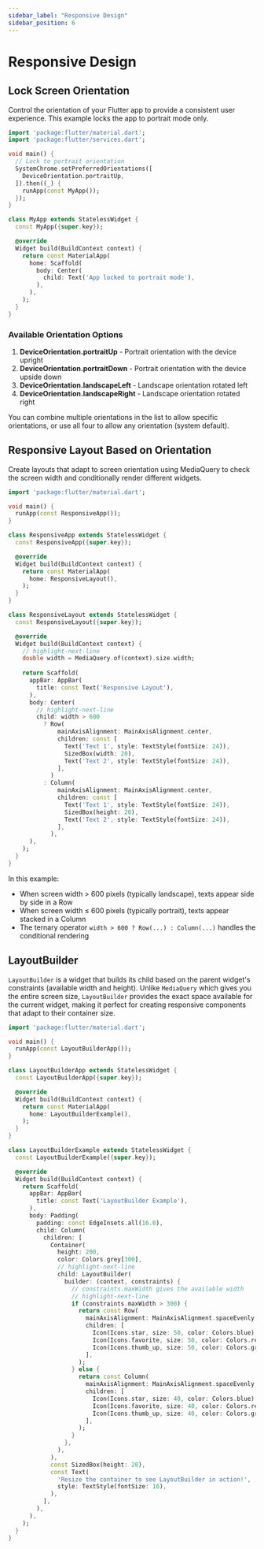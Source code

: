 ```yaml
---
sidebar_label: "Responsive Design"
sidebar_position: 6
---
```


# Responsive Design

## Lock Screen Orientation

Control the orientation of your Flutter app to provide a consistent user experience. This example locks the app to portrait mode only.

```dart title="main.dart"
import 'package:flutter/material.dart';
import 'package:flutter/services.dart';

void main() {
  // Lock to portrait orientation
  SystemChrome.setPreferredOrientations([
    DeviceOrientation.portraitUp,
  ]).then((_) {
    runApp(const MyApp());
  });
}

class MyApp extends StatelessWidget {
  const MyApp({super.key});

  @override
  Widget build(BuildContext context) {
    return const MaterialApp(
      home: Scaffold(
        body: Center(
          child: Text('App locked to portrait mode'),
        ),
      ),
    );
  }
}
```

### Available Orientation Options

1. **DeviceOrientation.portraitUp** - Portrait orientation with the device upright
2. **DeviceOrientation.portraitDown** - Portrait orientation with the device upside down  
3. **DeviceOrientation.landscapeLeft** - Landscape orientation rotated left
4. **DeviceOrientation.landscapeRight** - Landscape orientation rotated right

You can combine multiple orientations in the list to allow specific orientations, or use all four to allow any orientation (system default).

## Responsive Layout Based on Orientation

Create layouts that adapt to screen orientation using MediaQuery to check the screen width and conditionally render different widgets.

```dart title="main.dart"
import 'package:flutter/material.dart';

void main() {
  runApp(const ResponsiveApp());
}

class ResponsiveApp extends StatelessWidget {
  const ResponsiveApp({super.key});

  @override
  Widget build(BuildContext context) {
    return const MaterialApp(
      home: ResponsiveLayout(),
    );
  }
}

class ResponsiveLayout extends StatelessWidget {
  const ResponsiveLayout({super.key});

  @override
  Widget build(BuildContext context) {
    // highlight-next-line
    double width = MediaQuery.of(context).size.width;
    
    return Scaffold(
      appBar: AppBar(
        title: const Text('Responsive Layout'),
      ),
      body: Center(
        // highlight-next-line
        child: width > 600 
          ? Row(
              mainAxisAlignment: MainAxisAlignment.center,
              children: const [
                Text('Text 1', style: TextStyle(fontSize: 24)),
                SizedBox(width: 20),
                Text('Text 2', style: TextStyle(fontSize: 24)),
              ],
            )
          : Column(
              mainAxisAlignment: MainAxisAlignment.center,
              children: const [
                Text('Text 1', style: TextStyle(fontSize: 24)),
                SizedBox(height: 20),
                Text('Text 2', style: TextStyle(fontSize: 24)),
              ],
            ),
      ),
    );
  }
}
```

In this example:
- When screen width > 600 pixels (typically landscape), texts appear side by side in a Row
- When screen width ≤ 600 pixels (typically portrait), texts appear stacked in a Column
- The ternary operator `width > 600 ? Row(...) : Column(...)` handles the conditional rendering

## LayoutBuilder

`LayoutBuilder` is a widget that builds its child based on the parent widget's constraints (available width and height). Unlike `MediaQuery` which gives you the entire screen size, `LayoutBuilder` provides the exact space available for the current widget, making it perfect for creating responsive components that adapt to their container size.

```dart title="main.dart"
import 'package:flutter/material.dart';

void main() {
  runApp(const LayoutBuilderApp());
}

class LayoutBuilderApp extends StatelessWidget {
  const LayoutBuilderApp({super.key});

  @override
  Widget build(BuildContext context) {
    return const MaterialApp(
      home: LayoutBuilderExample(),
    );
  }
}

class LayoutBuilderExample extends StatelessWidget {
  const LayoutBuilderExample({super.key});

  @override
  Widget build(BuildContext context) {
    return Scaffold(
      appBar: AppBar(
        title: const Text('LayoutBuilder Example'),
      ),
      body: Padding(
        padding: const EdgeInsets.all(16.0),
        child: Column(
          children: [
            Container(
              height: 200,
              color: Colors.grey[300],
              // highlight-next-line
              child: LayoutBuilder(
                builder: (context, constraints) {
                  // constraints.maxWidth gives the available width
                  // highlight-next-line
                  if (constraints.maxWidth > 300) {
                    return const Row(
                      mainAxisAlignment: MainAxisAlignment.spaceEvenly,
                      children: [
                        Icon(Icons.star, size: 50, color: Colors.blue),
                        Icon(Icons.favorite, size: 50, color: Colors.red),
                        Icon(Icons.thumb_up, size: 50, color: Colors.green),
                      ],
                    );
                  } else {
                    return const Column(
                      mainAxisAlignment: MainAxisAlignment.spaceEvenly,
                      children: [
                        Icon(Icons.star, size: 40, color: Colors.blue),
                        Icon(Icons.favorite, size: 40, color: Colors.red),
                        Icon(Icons.thumb_up, size: 40, color: Colors.green),
                      ],
                    );
                  }
                },
              ),
            ),
            const SizedBox(height: 20),
            const Text(
              'Resize the container to see LayoutBuilder in action!',
              style: TextStyle(fontSize: 16),
            ),
          ],
        ),
      ),
    );
  }
}
```